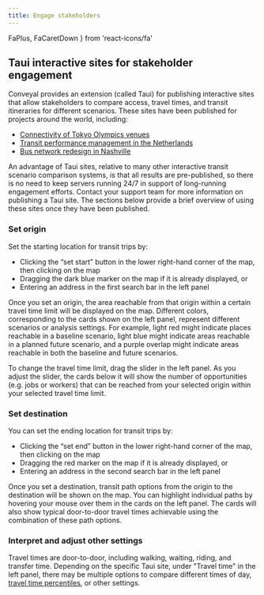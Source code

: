 ```yaml
---
title: Engage stakeholders
---
```


  FaPlus,
  FaCaretDown
} from 'react-icons/fa'

## Taui interactive sites for stakeholder engagement

Conveyal provides an extension (called Taui) for publishing interactive sites that allow stakeholders to compare access, travel times, and transit itineraries for different scenarios. These sites have been published for projects around the world, including:
 * [Connectivity of Tokyo Olympics venues](https://blog.conveyal.com/going-for-gold-in-tokyo-with-conveyal-analysis-9139a1cdbb6)
 * [Transit performance management in the Netherlands](https://crow-nl-2020.now.sh/)
 * [Bus network redesign in Nashville](http://wego-betterbus.taui.conveyal.com/)

An advantage of Taui sites, relative to many other interactive transit scenario comparison systems, is that all results are pre-published, so there is no need to keep servers running 24/7 in support of long-running engagement efforts. Contact your support team for more information on publishing a Taui site. The sections below provide a brief overview of using these sites once they have been published.

### Set origin
Set the starting location for transit trips by:
 * Clicking the “set start” button in the lower right-hand corner of the map, then clicking on the map
 * Dragging the dark blue marker on the map if it is already displayed, or
 * Entering an address in the first search bar in the left panel

Once you set an origin, the area reachable from that origin within a certain travel time limit will be displayed on the map. Different colors, corresponding to the cards shown on the left panel, represent different scenarios or analysis settings. For example, light red might indicate places reachable in a baseline scenario, light blue might indicate areas reachable in a planned future scenario, and a purple overlap might indicate areas reachable in both the baseline and future scenarios.

To change the travel time limit, drag the slider in the left panel. As you adjust the slider, the cards below it will show the number of opportunities (e.g. jobs or workers) that can be reached from your selected origin within your selected travel time limit.

### Set destination
You can set the ending location for transit trips by:
 * Clicking the “set end” button in the lower right-hand corner of the map, then clicking on the map
 * Dragging the red marker on the map if it is already displayed, or
 * Entering an address in the second search bar in the left panel

Once you set a destination, transit path options from the origin to the destination will be shown on the map. You can highlight individual paths by hovering your mouse over them in the cards on the left panel. The cards will also show typical door-to-door travel times achievable using the combination of these path options.

### Interpret and adjust other settings
Travel times are door-to-door, including walking, waiting, riding, and transfer time. Depending on the specific Taui site, under "Travel time" in the left panel, there may be multiple options to compare different times of day, [travel time percentiles](../analysis/methodology#time-percentile), or other settings.
